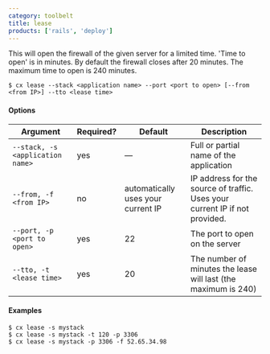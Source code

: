```yaml
---
category: toolbelt
title: lease
products: ['rails', 'deploy']
---
```


This will open the firewall of the given server for a limited time. 'Time to open' is in minutes. By default the firewall closes after 20 minutes. The maximum time to open is 240 minutes.

```shell
$ cx lease --stack <application name> --port <port to open> [--from <from IP>] --tto <lease time>
```

#### Options

| Argument | Required? | Default | Description |
|  ---  |  ---  |  ---  |  ---  |
| `--stack, -s <application name>` | yes | — | Full or partial name of the application |
| `--from, -f <from IP>` | no | automatically uses your current IP | IP address for the source of traffic. Uses your current IP if not provided. |
| `--port, -p <port to open>` | yes | 22 | The port to open on the server |
| `--tto, -t <lease time>` | yes | 20 | The number of minutes the lease will last (the maximum is 240) |

#### Examples

```shell
$ cx lease -s mystack
$ cx lease -s mystack -t 120 -p 3306
$ cx lease -s mystack -p 3306 -f 52.65.34.98
```

